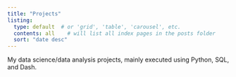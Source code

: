 ```yaml
---
title: "Projects"
listing:
  type: default  # or 'grid', 'table', 'carousel', etc.
  contents: all    # will list all index pages in the posts folder
  sort: "date desc"
---
```


My data science/data analysis projects, mainly executed using Python, SQL, and Dash.
